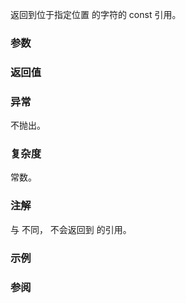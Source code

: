 {{cpp/string/basic_string_view/title|operator[]}}
{{cpp/string/basic_string_view/navbar}}
{{ddcl|since=c++17|
constexpr const_reference operator[]( size_type pos ) const;
}}

返回到位于指定位置 {{c|pos}} 的字符的 const 引用。

{{cpp/hardened ub if|since=c++26| {{c|pos &lt; size()}} 是 {{c|false}}}}

===参数===
{{par begin}}
{{par|pos|要返回的字符位置}}
{{par end}}

===返回值===
{{box|{{rlpsi|/#data_}}{{sep}}{{c/core|[pos]}}}}

===异常===
不抛出。

===复杂度===
常数。

===注解===
与 {{lc|std::basic_string::operator[]}} 不同，{{tt|std::basic_string_view::operator[](size())}} 不会返回到 {{c|CharT()}} 的引用。

===示例===
{{example|code=
#include &lt;iostream&gt;
#include &lt;string_view&gt;

int main()
{
    std::string str = "Exemplar";
    std::string_view v = str;
    std::cout &lt;&lt; v[2] &lt;&lt; '\n';
//  v[2] = 'y'; // 错误：不能通过字符串视图修改
    str[2] = 'y';
    std::cout &lt;&lt; v[2] &lt;&lt; '\n';
}
|output=
e
y
}}

===参阅===
{{dsc begin}}
{{dsc inc|cpp/string/basic_string_view/dsc at}}
{{dsc inc|cpp/string/basic_string/dsc {{SUBPAGENAMEE}}}}
{{dsc end}}

{{langlinks|en|es|ja}}